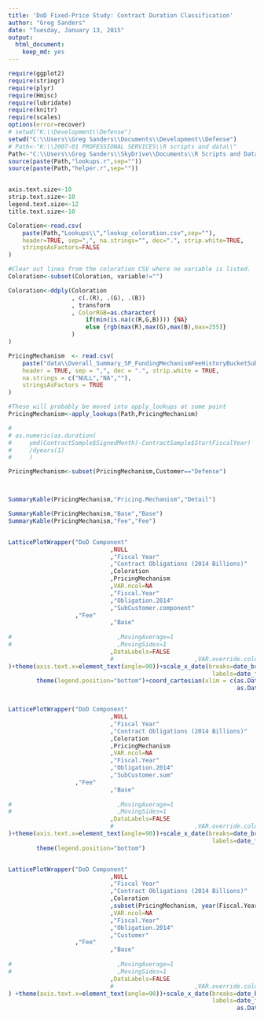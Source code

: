 ```yaml
---
title: 'DoD Fixed-Price Study: Contract Duration Classification'
author: "Greg Sanders"
date: "Tuesday, January 13, 2015"
output: 
  html_document: 
    keep_md: yes
---
```


```r
require(ggplot2)
require(stringr)
require(plyr)
require(Hmisc)
require(lubridate)
require(knitr)
require(scales)
options(error=recover)
# setwd("K:\\Development\\Defense")
setwd("C:\\Users\\Greg Sanders\\Documents\\Development\\Defense")
# Path<-"K:\\2007-01 PROFESSIONAL SERVICES\\R scripts and data\\"
Path<-"C:\\Users\\Greg Sanders\\SkyDrive\\Documents\\R Scripts and Data SkyDrive\\"
source(paste(Path,"lookups.r",sep=""))
source(paste(Path,"helper.r",sep=""))


axis.text.size<-10
strip.text.size<-10
legend.text.size<-12
title.text.size<-10

Coloration<-read.csv(
    paste(Path,"Lookups\\","lookup_coloration.csv",sep=""),
    header=TRUE, sep=",", na.strings="", dec=".", strip.white=TRUE, 
    stringsAsFactors=FALSE
)

#Clear out lines from the coloration CSV where no variable is listed.
Coloration<-subset(Coloration, variable!="")

Coloration<-ddply(Coloration
                  , c(.(R), .(G), .(B))
                  , transform
                  , ColorRGB=as.character(
                      if(min(is.na(c(R,G,B)))) {NA} 
                      else {rgb(max(R),max(G),max(B),max=255)}
                  )
)


```

```r
PricingMechanism  <- read.csv(
    paste("data\\Overall_Summary_SP_FundingMechanismFeeHistoryBucketSubCustomerPlatform.csv", sep = ""),
    header = TRUE, sep = ",", dec = ".", strip.white = TRUE, 
    na.strings = c("NULL","NA",""),
    stringsAsFactors = TRUE
)

#These will probably be moved into apply_lookups at some point
PricingMechanism<-apply_lookups(Path,PricingMechanism)

# 
# as.numeric(as.duration(
#     ymd(ContractSample$SignedMonth)-ContractSample$StartFiscalYear)
#     /dyears(1)
#     )

PricingMechanism<-subset(PricingMechanism,Customer=="Defense")



SummaryKable(PricingMechanism,"Pricing.Mechanism","Detail")

SummaryKable(PricingMechanism,"Base","Base")
SummaryKable(PricingMechanism,"Fee","Fee")



```

```r

LatticePlotWrapper("DoD Component"
                             ,NULL
                             ,"Fiscal Year"
                             ,"Contract Obligations (2014 Billions)"
                             ,Coloration
                             ,PricingMechanism
                             ,VAR.ncol=NA
                             ,"Fiscal.Year"
                             ,"Obligation.2014"
                             ,"SubCustomer.component"
                   ,"Fee"
                             ,"Base"
                             
#                              ,MovingAverage=1
#                              ,MovingSides=1
                             ,DataLabels=FALSE
                             #                       ,VAR.override.coloration=NA
)+theme(axis.text.x=element_text(angle=90))+scale_x_date(breaks=date_breaks("2 years"),
                                                          labels=date_format("'%y"))+
        theme(legend.position="bottom")+coord_cartesian(xlim = c(as.Date("6/1/1989","%m/%d/%Y"),
                                                                 as.Date("6/1/2014","%m/%d/%Y")))



``` 

```r

LatticePlotWrapper("DoD Component"
                             ,NULL
                             ,"Fiscal Year"
                             ,"Contract Obligations (2014 Billions)"
                             ,Coloration
                             ,PricingMechanism
                             ,VAR.ncol=NA
                             ,"Fiscal.Year"
                             ,"Obligation.2014"
                             ,"SubCustomer.sum"
                   ,"Fee"
                             ,"Base"
                             
#                              ,MovingAverage=1
#                              ,MovingSides=1
                             ,DataLabels=FALSE
                             #                       ,VAR.override.coloration=NA
)+theme(axis.text.x=element_text(angle=90))+scale_x_date(breaks=date_breaks("2 years"),
                                                          labels=date_format("'%y"))+
        theme(legend.position="bottom")



``` 



```r

LatticePlotWrapper("DoD Component"
                             ,NULL
                             ,"Fiscal Year"
                             ,"Contract Obligations (2014 Billions)"
                             ,Coloration
                             ,subset(PricingMechanism, year(Fiscal.Year)>1990)
                             ,VAR.ncol=NA
                             ,"Fiscal.Year"
                             ,"Obligation.2014"
                             ,"Customer"
                   ,"Fee"
                             ,"Base"
                             
#                              ,MovingAverage=1
#                              ,MovingSides=1
                             ,DataLabels=FALSE
                             #                       ,VAR.override.coloration=NA
) +theme(axis.text.x=element_text(angle=90))+scale_x_date(breaks=date_breaks("2 years"),
                                                          labels=date_format("'%y"))+coord_cartesian(xlim = c(as.Date("6/1/1989","%m/%d/%Y"),
                                                                 as.Date("6/1/2014","%m/%d/%Y")))



``` 
